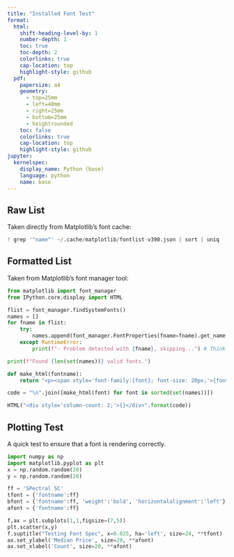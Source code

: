 ```yaml
---
title: "Installed Font Test"
format:
  html:
    shift-heading-level-by: 1
    number-depth: 1
    toc: true
    toc-depth: 2
    colorlinks: true
    cap-location: top
    highlight-style: github
  pdf:
    papersize: a4
    geometry:
      - top=25mm
      - left=40mm
      - right=25mm
      - bottom=25mm
      - heightrounded
    toc: false
    colorlinks: true
    cap-location: top
    highlight-style: github
jupyter:
  kernelspec:
    display_name: Python (base)
    language: python
    name: base
---
```


## Raw List

Taken directly from Matplotlib's font cache:

```python
! grep '"name"' ~/.cache/matplotlib/fontlist-v390.json | sort | uniq
```

## Formatted List

Taken from Matplotlib's font manager tool:

```python
from matplotlib import font_manager
from IPython.core.display import HTML

flist = font_manager.findSystemFonts()
names = []
for fname in flist:
    try:
        names.append(font_manager.FontProperties(fname=fname).get_name())
    except RuntimeError:
        print(f"- Problem detected with {fname}, skipping...") # Think the issue is emoji-support/colour fonts

print(f"Found {len(set(names))} valid fonts.")

def make_html(fontname):
    return "<p><span style='font-family:{font}; font-size: 20px;'>{font}</p>".format(font=fontname)

code = "\n".join([make_html(font) for font in sorted(set(names))])

HTML("<div style='column-count: 2;'>{}</div>".format(code))
```

## Plotting Test

A quick test to ensure that a font is rendering correctly.

```python
import numpy as np
import matplotlib.pyplot as plt
x = np.random.random(20)
y = np.random.random(20)

ff = 'SPectral SC'
tfont = {'fontname':ff}
bfont = {'fontname':ff, 'weight':'bold', 'horizontalalignment':'left'}
afont = {'fontname':ff}

f,ax = plt.subplots(1,1,figsize=(7,5))
plt.scatter(x,y)
f.suptitle("Testing Font Spec", x=0.025, ha='left', size=24, **tfont)
ax.set_ylabel('Median Price', size=20, **afont)
ax.set_xlabel('Count', size=20, **afont)
```


